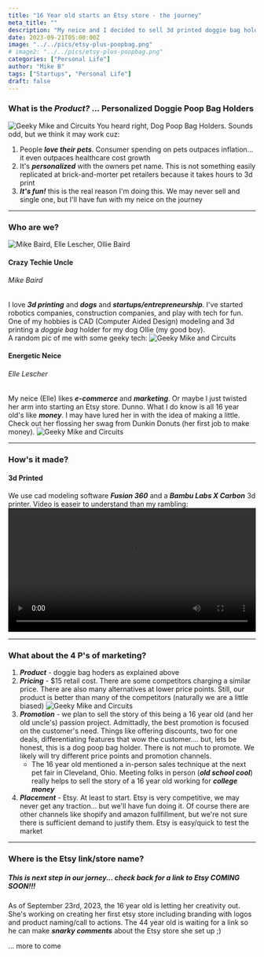 ```yaml
---
title: "16 Year old starts an Etsy store - the journey"
meta_title: ""
description: "My neice and I decided to sell 3d printed doggie bag holders on Etsy.  Read about the journey from idea to execution."
date: 2023-09-21T05:00:00Z
image: "../../pics/etsy-plus-poopbag.png"
# image2: "../../pics/etsy-plus-poopbag.png"
categories: ["Personal Life"]
author: "Mike B"
tags: ["Startups", "Personal Life"]
draft: false
---
```



### What is the ***Product?***  ... Personalized Doggie Poop Bag Holders

![Geeky Mike and Circuits](../../pics/bag-hoder-pic_20230922_213643482.jpg)
You heard right, Dog Poop Bag Holders.  Sounds odd, but we think it may work cuz:

1. People ***love their pets***.  Consumer spending on pets outpaces inflation... it even outpaces healthcare cost growth
2. It's ***personalized*** with the owners pet name.  This is not something easily replicated at brick-and-morter pet retailers because it takes hours to 3d print
3. ***It's fun!***  this is the real reason I'm doing this.  We may never sell and single one, but I'll have fun with my neice on the journey
 

 

---

### Who are we?
![Mike Baird, Elle Lescher, Ollie Baird](../../pics/mike-elle-ollie.jpg)

#### Crazy Techie Uncle  
###### Mike Baird
I love  ***3d printing*** and ***dogs*** and ***startups/entrepreneurship***.  I've started robotics companies, construction companies, and play with tech for fun. One of my hobbies is CAD (Computer Aided Design) modeling and 3d printing a *doggie bag* holder for my dog Ollie (my good boy).  
A random pic of me with some geeky tech:
![Geeky Mike and Circuits](../../pics/mike-geeky_20230922_203502104.jpg)
#### Energetic Neice 
###### Elle Lescher
My neice (Elle) likes ***e-commerce*** and ***marketing***.  Or maybe I just twisted her arm into starting an Etsy store.  Dunno.
What I do know is all 16 year old's like ***money***.  I may have lured her in with the idea of making a little.   Check out her flossing her swag from Dunkin Donuts (her first job to make money). 
![Geeky Mike and Circuits](../../pics/elle-dunkin_20230902_005108620.jpg)


---

### How's it made?
#### 3d Printed
We use cad modeling software ***Fusion 360*** and a ***Bambu Labs X Carbon*** 3d printer.  Video is easeir to understand than my rambling:
<Video
  width="100%"
  src="/images/3d-print-time-lapse-video_2023-09-21_20-25-50.mp4"
/>

 

---

### What about the 4 P's of marketing?
1. ***Product*** - doggie bag hoders as explained above
2. ***Pricing*** - $15 retail cost.  There are some competitors charging a similar price.  There are also many alternatives at lower price points.  Still, our product is better than many of the competitors (naturally we are a little biased) ![Geeky Mike and Circuits](../../pics/etsy-competition.jpg)
3. ***Promotion*** - we plan to sell the story of this being a 16 year old (and her old uncle's) passion project.  Admittadly, the best promotion is focused on the customer's need.  Things like offering discounts, two for one deals, differentiating features that wow the customer.... but, lets be honest, this is a dog poop bag holder.  There is not much to promote.  We likely will try different price points and promotion channels.
   - The 16 year old mentioned a in-person sales technique at the next pet fair in Cleveland, Ohio.  Meeting folks in person (***old school cool***) really helps to sell the story of a 16 year old working for ***college money***
4. ***Placement*** - Etsy.  At least to start.  Etsy is very competitive, we may never get any traction... but we'll have fun doing it.  Of course there are other channels like shopify and amazon fullfillment, but we're not sure there is sufficient demand to justify them.  Etsy is easy/quick to test the market


---
### Where is the Etsy link/store name?
##### This is next step in our jorney... check back for a ***link to Etsy COMING SOON!!!***

As of September 23rd, 2023, the 16 year old is letting her creativity out.  She's working on creating her first etsy store including branding with logos and product naming/call to actions.  The 44 year old is waiting for a link so he can make ***snarky comments*** about the Etsy store she set up ;)  

... more to come
